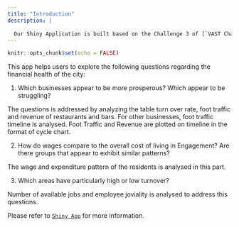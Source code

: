 ```yaml
---
title: "Introduction"
description: |
  
  Our Shiny Application is built based on the Challenge 3 of [`VAST Challenge 2022`](https://vast-challenge.github.io/2022/). 
---
```


```r
knitr::opts_chunk$set(echo = FALSE)
```

This app helps users to explore the following questions regarding the financial health of the city:  

1) Which businesses appear to be more prosperous? Which appear to be struggling? 

The questions is addressed by analyzing the table turn over rate, foot traffic and revenue of restaurants and bars. For other businesses, foot traffic timeline is analysed. Foot Traffic and Revenue are plotted on timeline in the format of cycle chart. 
  
2) How do wages compare to the overall cost of living in Engagement? Are there groups that appear to exhibit similar patterns?

The wage and expenditure pattern of the residents is analysed in this part.   

3) Which areas have particularly high or low turnover?

Number of available jobs and employee joviality is analysed to address this questions.  

Please refer to [`Shiny App`](https://dkwx1234.shinyapps.io/GroupProjectG10/) for more information.   